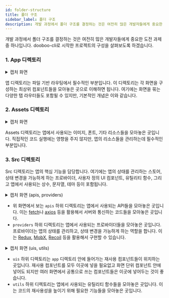 ```yaml
---
id: folder-structure
title: 폴더 구조
sidebar_label: 폴더 구조
description: 개발 과정에서 폴더 구조를 결정하는 것은 여전히 많은 개발자들에게 중요한 도전 과제 중 하나입니다.
---
```



<AdFitMobileBanner
  unit="DAN-YpcHf9p49U5ykXi8"
  className="adfit-top-mobile"
/>

개발 과정에서 폴더 구조를 결정하는 것은 여전히 많은 개발자들에게 중요한 도전 과제 중 하나입니다. dooboo-cli로 시작한 프로젝트의 구성을 살펴보도록 하겠습니다.

### 1. App 디렉토리

<details>
  <summary>캡처 화면</summary>
  <img src={ImgFolderApp} alt="img-folder-app" width={320}/>
</details>

앱 디렉토리는 파일 기반 라우팅에서 필수적인 부분입니다. 이 디렉토리는 각 화면을 구성하는 최상위 컴포넌트들을 모아놓은 곳으로 이해하면 됩니다. 여기에는 화면을 묶는 다양한 탭 라우터들도 포함될 수 있지만, 기본적인 개념은 이와 같습니다.

### 2. Assets 디렉토리

<details>
  <summary>캡처 화면</summary>
  <img src={ImgFolderAssets} alt="img-folder-assets" width={320}/>
</details>

Assets 디렉토리는 앱에서 사용되는 이미지, 폰트, 기타 리소스들을 모아놓은 곳입니다.
직접적인 코드 실행에는 영향을 주지 않지만, 앱의 리소스들을 관리하는데 필수적인 부분입니다.

### 3. Src 디렉토리
Src 디렉토리는 앱의 핵심 기능을 담당합니다. 여기에는 앱의 상태를 관리하는 스토어, 상태 변경을 가능하게 하는 프로바이더, 사용자 정의 UI 컴포넌트, 유틸리티 함수, 그리고 앱에서 사용되는 상수, 문자열, 테마 등이 포함됩니다.

<details>
  <summary>캡처 화면 (apis, providers)</summary>
  <img src={ImgFolderSrc1} alt="img-folder-src-1" width={320}/>
</details>

- 위 화면에서 보는 `apis` 하위 디렉토리는 앱에서 사용되는 API들을 모아놓은 곳입니다. 이는 [fetch](https://developer.mozilla.org/docs/Web/API/Fetch_API/Using_Fetch)나 [axios](https://axios-http.com/kr/docs/intro) 등을 활용해서 서버와 통신하는 코드들을 모아놓은 곳입니다.
- `providers` 하위 디렉토리는 앱에서 사용되는 프로바이더들을 모아놓은 곳입니다. 프로바이더는 앱의 상태를 관리하고, 상태 변경을 가능하게 하는 역할을 합니다. 이는 [Redux](https://redux.js.org), [MobX](https://mobx.js.org/README.html), [Recoil](https://recoiljs.org) 등을 활용해서 구현할 수 있습니다.

<details>
  <summary>캡처 화면 (uis, utils)</summary>
  <img src={ImgFolderSrc2} alt="img-folder-src-1" width={320}/>
</details>

- `uis` 하위 디렉토리는 `app` 디렉토리 안에 들어가는 재사용 컴포넌트들이 위치하는 곳입니다.
   재사용 컴포넌트를 모두 이곳에 넣을 필요없고 화면 단위 컴포넌트 안에 넣어도 되지만 여러 화면에서 공통으로 쓰는 컴포넌트들은 이곳에 넣어두는 것이 좋습니다.
- `utils` 하위 디렉토리는 앱에서 사용되는 유틸리티 함수들을 모아놓은 곳입니다. 이는 코드의 재사용성을 높이기 위해 필요한 기능들을 모아놓은 곳입니다.

<AdFitMobileBanner
  unit="DAN-weLLBNA8C31gpo1t"
  className="adfit-bottom-mobile"
/>
